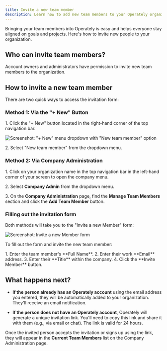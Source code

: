 ```yaml
---
title: Invite a new team member
description: Learn how to add new team members to your Operately organization.
---
```



<ImageEnhancer />

Bringing your team members into Operately is easy and helps everyone stay aligned on goals and projects. Here's how to invite new people to your organization.

## Who can invite team members?

Account owners and administrators have permission to invite new team members to the organization.

## How to invite a new team member

There are two quick ways to access the invitation form:

### Method 1: Via the "+ New" Button

1\. Click the "+ New" button located in the right-hand corner of the top navigation bar.

![Screenshot: "+ New" menu dropdown with "New team member" option](./new-team-member-menu.png)

2\. Select "New team member" from the dropdown menu.

### Method 2: Via Company Administration

1\. Click on your organization name in the top navigation bar in the left-hand corner of your screen to open the company menu.

2\. Select **Company Admin** from the dropdown menu.

3\. On the **Company Administration** page, find the **Manage Team Members** section and click the **Add Team Member** button.

### Filling out the invitation form

Both methods will take you to the "Invite a new Member" form:

![Screenshot: Invite a new Member form](./invite-new-member.png)

To fill out the form and invite the new team member:

<Steps>
1. Enter the team member's **Full Name**.
2. Enter their work **Email** address.
3. Enter their **Title** within the company.
4. Click the **Invite Member** button.
</Steps>

## What happens next?

- **If the person already has an Operately account** using the email address you entered, they will be automatically added to your organization. They'll receive an email notification.

- **If the person does not have an Operately account**, Operately will generate a unique invitation link. You'll need to copy this link and share it with them (e.g., via email or chat). The link is valid for 24 hours.

Once the invited person accepts the invitation or signs up using the link, they will appear in the **Current Team Members** list on the Company Administration page.
